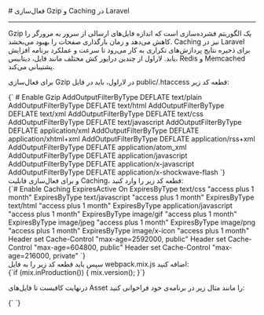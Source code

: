 
<Layout>
# فعال‌سازی Gzip و Caching در Laravel
<hr className="mb-2" />

Gzip یک الگوریتم فشرده‌سازی است که اندازه فایل‌های ارسالی از سرور به مرورگر را کاهش می‌دهد و زمان بارگذاری صفحات را بهبود می‌بخشد. Caching نیز در Laravel برای ذخیره نتایج پردازش‌های تکراری به کار می‌رود تا سرعت و عملکرد برنامه افزایش یابد. لاراول از چندین درایور کش مختلف مانند فایل، دیتابیس، Redis و Memcached پشتیبانی می‌کند.

برای فعال‌سازی Gzip در لاراول، باید در فایل <Important>public/.htaccess</Important> قطعه کد زیر:
<div className='h-2' />
<div dir='ltr'>
    <Highlight className="config">
        {` # Enable Gzip
<IfModule mod_deflate.c>
 AddOutputFilterByType DEFLATE text/plain
 AddOutputFilterByType DEFLATE text/html
 AddOutputFilterByType DEFLATE text/xml
 AddOutputFilterByType DEFLATE text/css
 AddOutputFilterByType DEFLATE text/javascript
 AddOutputFilterByType DEFLATE application/xml
 AddOutputFilterByType DEFLATE application/xhtml+xml
 AddOutputFilterByType DEFLATE application/rss+xml
 AddOutputFilterByType DEFLATE application/atom_xml
 AddOutputFilterByType DEFLATE application/javascript
 AddOutputFilterByType DEFLATE application/x-javascript
 AddOutputFilterByType DEFLATE application/x-shockwave-flash
</IfModule>
`}        
    </Highlight>
</div>
<div className="h-2" />
و برای فعال‌سازی قابلیت Caching، قطعه کد زیر را وارد کنید:
<div className="h-2" />
<div dir='ltr'>
        <Highlight className="config">
            {`# Enable Caching
<IfModule mod_expires.c>
 ExpiresActive On
 ExpiresByType text/css "access plus 1 month"
 ExpiresByType text/javascript "access plus 1 month"
 ExpiresByType text/html "access plus 1 month"
 ExpiresByType application/javascript "access plus 1 month"
 ExpiresByType image/gif "access plus 1 month"
 ExpiresByType image/jpeg "access plus 1 month"
 ExpiresByType image/png "access plus 1 month"
 ExpiresByType image/x-icon "access plus 1 month"
</IfModule>
<ifmodule mod_headers.c>
 <filesmatch "\.(ico|jpe?g|png|gif|swf)$">
  Header set Cache-Control "max-age=2592000, public"
 </filesmatch>
 <filesmatch "\.(css)$">
  Header set Cache-Control "max-age=604800, public"
 </filesmatch>
 <filesmatch "\.(js)$">
  Header set Cache-Control "max-age=216000, private"
 </filesmatch>
</ifmodule>`}
        </Highlight>
</div>
<div className="h-2" />
سپس باید قطعه کد زیر را به فایل <Important>webpack.mix.js</Important> اضافه کنید:
<div className="h-2" />
<div dir='ltr'>
        <Highlight className="js">
            {`if (mix.inProduction()) {
    mix.version();
}`}
        </Highlight>
</div>
<div className="h-2" />

درنهایت کافیست تا فایل‌های Asset را مانند مثال زیر در برنامه‌ی خود فراخوانی کنید:
<div className="h-2" />
<div dir='ltr'>
        <Highlight className="html">
            {`<script src="{{ mix('js/app.js') }}"></script>
`}
        </Highlight>
</div>
<div className="h-2" />

<NextPage next="./use-ffmpeg-module"/>
</Layout>